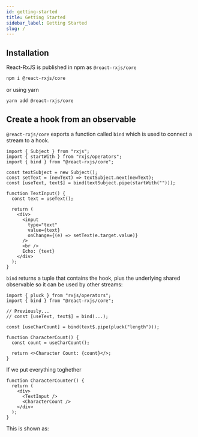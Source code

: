 ```yaml
---
id: getting-started
title: Getting Started
sidebar_label: Getting Started
slug: /
---
```



## Installation

React-RxJS is published in npm as `@react-rxjs/core`

```sh
npm i @react-rxjs/core
```

or using yarn

```sh
yarn add @react-rxjs/core
```

## Create a hook from an observable

`@react-rxjs/core` exports a function called `bind` which is used to connect a stream to a hook.

```tsx
import { Subject } from "rxjs";
import { startWith } from "rxjs/operators";
import { bind } from "@react-rxjs/core";

const textSubject = new Subject();
const setText = (newText) => textSubject.next(newText);
const [useText, text$] = bind(textSubject.pipe(startWith("")));

function TextInput() {
  const text = useText();

  return (
    <div>
      <input
        type="text"
        value={text}
        onChange={(e) => setText(e.target.value)}
      />
      <br />
      Echo: {text}
    </div>
  );
}
```

`bind` returns a tuple that contains the hook, plus the underlying shared observable so it can be used by other streams:

```tsx
import { pluck } from "rxjs/operators";
import { bind } from "@react-rxjs/core";

// Previously...
// const [useText, text$] = bind(...);

const [useCharCount] = bind(text$.pipe(pluck("length")));

function CharacterCount() {
  const count = useCharCount();

  return <>Character Count: {count}</>;
}
```

If we put everything toghether

```tsx
function CharacterCounter() {
  return (
    <div>
      <TextInput />
      <CharacterCount />
    </div>
  );
}
```

This is shown as:

<CharacterCounter />
